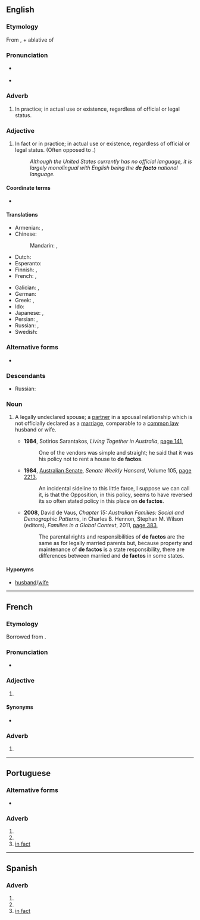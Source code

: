 {{also|defacto}}
==English==
{{wikipedia}}

===Etymology===
From {{der|en|la|de facto}}, {{m|la|de||from, by}} + ablative of {{m|la|factum||fact, deed, act}}

===Pronunciation===
* {{a|UK}} {{IPA|/ˌdeɪˈfæktəʊ/|/dɪˈfæktəʊ/|/ˌdiːˈfæktəʊ/|lang=en}}
* {{a|US}} {{IPA|/ˌdeɪˈfæktoʊ/|/dɪˈfæktoʊ/|/ˌdiˈfæktoʊ/|lang=en}}

===Adverb===
{{en-adv|-}}

# {{lb|en|modal}} In practice; in actual use or existence, regardless of official or legal status.

===Adjective===
{{en-adj|-}}

# In fact or in practice; in actual use or existence, regardless of official or legal status. (Often opposed to {{m|en|de jure}}.)
#: ''Although the United States currently has no official language, it is largely monolingual with English being the '''de facto''' national language.''

====Coordinate terms====
* {{l|en|de jure}}

====Translations====
{{trans-top|in fact or in practice}}
* Armenian: {{t+|hy|փաստորեն}}, {{t+|hy|դե ֆակտո}}
* Chinese:
*: Mandarin: {{t|cmn|事实上的}}, {{t|cmn|实质上的}}
* Dutch: {{t+|nl|de facto}}
* Esperanto: {{t|eo|laŭfakta}}
* Finnish: {{t+|fi|de facto}}, {{t|fi|tosiasiallisesti}}
* French: {{t+|fr|de facto}}, {{t+|fr|de fait}}
{{trans-mid}}
* Galician: {{t+|gl|de facto}}, {{t+|gl|de feito}}
* German: {{t+|de|de facto}}
* Greek: {{t|el|εκ των πραγμάτων}}, {{t+|el|ντε φάκτο}}
* Ido: {{t+|io|aktuala}}
* Japanese: {{t|ja|デ・ファクト|tr=de-fakuto|sc=Jpan}}, {{t|ja|事実上|tr=じじつじょうの, jijitsujō no|alt=事実上の|sc=Jpan}}
* Persian: {{t|fa|دفاکتو|tr=de-fâkto|sc=fa-Arab}}, {{t+|fa|بالفعل|tr=belfe'l|sc=fa-Arab}}
* Russian: {{t+|ru|де-фа́кто|tr=dɛ-fákto}}, {{t+|ru|факти́ческий}}
* Swedish: {{t+|sv|de facto}}
{{trans-bottom}}

===Alternative forms===
* {{l|en|defacto}} {{qualifier|Australian}}

===Descendants===
* Russian: {{l|ru|де-фа́кто}}

===Noun===
{{en-noun}}

# {{lb|en|Australia|NZ}} A legally undeclared spouse; a [[partner]] in a spousal relationship which is not officially declared as a [[marriage]], comparable to a [[common law]] husband or wife.
#* '''1984''', Sotirios Sarantakos, ''Living Together in Australia'', [http://books.google.com.au/books?id=tQzaAAAAMAAJ&q=%22de+factos%22|%22defactos%22&dq=%22de+factos%22|%22defactos%22&hl=en&sa=X&ei=raE3T67dE8zomAWk5vyaAg&redir_esc=y page 141],
#*: One of the vendors was simple and straight; he said that it was his policy not to rent a house to '''de factos'''.
#* '''1984''', [[w:Australian Senate|Australian Senate]], ''Senate Weekly Hansard'', Volume 105, [http://books.google.com.au/books?id=VDUWAAAAIAAJ&q=%22de+factos%22|%22defactos%22&dq=%22de+factos%22|%22defactos%22&hl=en&sa=X&ei=8583T9W5HfHumAWKnKGNAg&redir_esc=y page 2213],
#*: An incidental sideline to this little farce, I suppose we can call it, is that the Opposition, in this policy, seems to have reversed its so often stated policy in this place on '''de factos'''.
#* '''2008''', David de Vaus, ''Chapter 15: Australian Families: Social and Demographic Patterns'', in Charles B. Hennon, Stephan M. Wilson (editors), ''Families in a Global Context'', 2011, [http://books.google.com.au/books?id=6t1DjKFkTGIC&pg=PA383&dq=%22de+factos%22|%22defactos%22&hl=en&sa=X&ei=G5k3T6j5Ds7imAX8xr2XDg&redir_esc=y#v=onepage&q=%22de%20factos%22|%22defactos%22&f=false page 383],
#*: The parental rights and responsibilities of '''de factos''' are the same as for legally married parents but, because property and maintenance of '''de factos''' is a state responsibility, there are differences between married and '''de factos''' in some states.

====Hyponyms====
* {{sense|legally undeclared spouse}} {{l|en|common law}} [[husband]]/[[wife]]

----

==French==

===Etymology===
Borrowed from {{bor|fr|la|de facto}}.

===Pronunciation===
* {{fr-IPA|dé facto}}

===Adjective===
{{fr-adj|inv=yes|head=de facto}}

# {{l|en|de facto}}

====Synonyms====
* {{l|fr|de fait}}

===Adverb===
{{fr-adv|head=de facto}}

# {{l|en|de facto}}

----

==Portuguese==

===Alternative forms===
* {{l|pt|de fato}} {{qualifier|Brazil}}

===Adverb===
{{pt-adv|-}} {{tcx|European orthography|lang=pt}}

# {{l|en|truly}}
# {{l|en|indeed}}
# [[in fact]]

----

==Spanish==

===Adverb===
{{es-adv}}

# {{l|en|truly}}
# {{l|en|indeed}}
# [[in fact]]